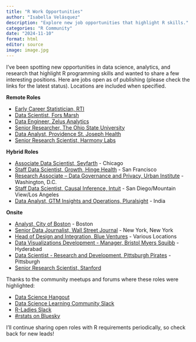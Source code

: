 ```yaml
---
title: "R Work Opportunities"
author: "Isabella Velásquez"
description: "Explore new job opportunities that highlight R skills."
categories: "R Community"
date: "2024-11-10"
format: html
editor: source
image: image.jpg
---
```


I've been spotting new opportunities in data science, analytics, and research that highlight R programming skills and wanted to share a few interesting positions. Here are jobs open as of publishing (please check the links for the latest status). Locations are included when specified.

**Remote Roles**

* [Early Career Statistician, RTI](https://careers.rti.org/jobs/12582?lang=en-us)
* [Data Scientist, Fors Marsh](https://fors-marsh-group.breezy.hr/p/a53e248d9dde-data-scientist)
* [Data Engineer, Zelus Analytics](https://ats.rippling.com/teamworks-careers/jobs/ba9b13d9-f152-4eca-8c4d-46bc0095d4fb)
* [Senior Researcher, The Ohio State University](https://osu.wd1.myworkdayjobs.com/en-US/OSUCareers/details/Senior-Researcher_R112910-1?q=shiny)
* [Data Analyst, Providence St. Joseph Health](https://evac.fa.us2.oraclecloud.com/hcmUI/CandidateExperience/en/sites/CX_1/job/322166)
* [Senior Research Scientist, Harmony Labs](https://harmonylabs.org/page/Senior-research-scientist)

**Hybrid Roles**

* [Associate Data Scientist, Seyfarth](https://recruiting.seyfarth.com/viRecruitSelfApply/RecDefault.aspx?Tag=aa4603ce-3eb9-42c7-8836-31b33681b6ba) - Chicago
* [Staff Data Scientist, Growth, Hinge Health](https://careers.hingehealth.com/jobs/1638?lang=en-us&previousLocale=en-US) - San Francisco
* [Research Associate – Data Governance and Privacy, Urban Institute](https://urban.wd1.myworkdayjobs.com/en-US/Urban-Careers/job/Research-Associate---Data-Governance-and-Privacy--Center-on-Labor--Human-Services--and-Population-_R-801591) - Washington, D.C.
* [Staff Data Scientist, Causal Inference, Intuit](https://jobs.intuit.com/job/san-diego/staff-data-scientist/27595/69063431328) - San Diego/Mountain View/Los Angeles
* [Data Analyst, GTM Insights and Operations, Pluralsight](https://pluralsight.wd1.myworkdayjobs.com/en-US/Careers/job/Hybrid---India/Data-Analyst--GTM-Insights-and-Operations_R0012735) - India

**Onsite**

* [Analyst, City of Boston](https://city-boston.icims.com/jobs/28400/analyst/job) - Boston
* [Senior Data Journalist, Wall Street Journal](https://wsj.jobs/new-york-ny/senior-data-journalist/3BFC94C50CB347AD888CD79E7D98CDF9/job/) - New York, New York
* [Head of Design and Integration, Blue Ventures](https://careers.blueventures.org/jobs/5120519-head-of-design-and-integration) - Various Locations
* [Data Visualizations Development - Manager, Bristol Myers Squibb](https://jobs.bms.com/careers/job/137461160773-data-visualization-application-development-manager-hyderabad-ts-in?domain=bms.com) - Hyderabad
* [Data Scientist - Research and Development, Pittsburgh Pirates](https://pirates.rec.pro.ukg.net/PIT1500PITA/JobBoard/1571bce9-cb30-4961-98da-07b26506146a/OpportunityDetail?opportunityId=fd116e1b-89c5-477e-94ef-961384beadb6) - Pittsburgh
* [Senior Research Scientist, Stanford](https://careersearch.stanford.edu/jobs/senior-research-scientist-19963)

Thanks to the community meetups and forums where these roles were highlighted:

* [Data Science Hangout](https://pos.it/dsh)
* [Data Science Learning Community Slack](https://dslc.io/)
* [R-Ladies Slack](https://rladies.org/)
* [#rstats on Bluesky](https://bsky.app/)

I'll continue sharing open roles with R requirements periodically, so check back for new leads!